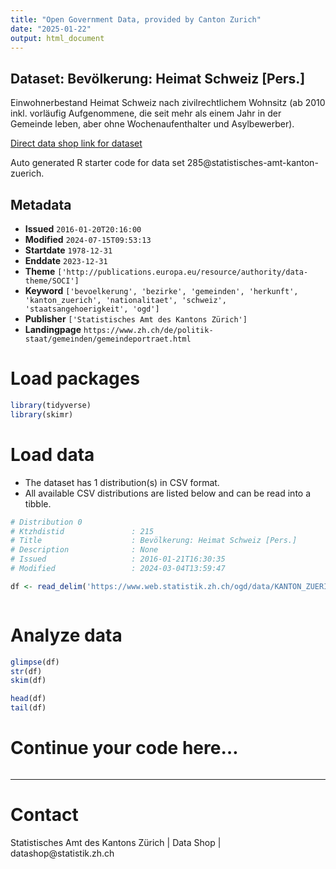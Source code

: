 ```yaml
---
title: "Open Government Data, provided by Canton Zurich"
date: "2025-01-22"
output: html_document
---
```


## Dataset: Bevölkerung: Heimat Schweiz [Pers.]

Einwohnerbestand Heimat Schweiz nach zivilrechtlichem Wohnsitz (ab 2010 inkl. vorläufig Aufgenommene, die seit mehr als einem Jahr in der Gemeinde leben, aber ohne Wochenaufenthalter und Asylbewerber). 

[Direct data shop link for dataset](https://www.zh.ch/de/politik-staat/statistik-daten/datenkatalog.html#/datasets/285@statistisches-amt-kanton-zuerich)

Auto generated R starter code for data set 285@statistisches-amt-kanton-zuerich.

## Metadata

- **Issued** `2016-01-20T20:16:00`
- **Modified** `2024-07-15T09:53:13`
- **Startdate** `1978-12-31`
- **Enddate** `2023-12-31`
- **Theme** `['http://publications.europa.eu/resource/authority/data-theme/SOCI']`
- **Keyword** `['bevoelkerung', 'bezirke', 'gemeinden', 'herkunft', 'kanton_zuerich', 'nationalitaet', 'schweiz', 'staatsangehoerigkeit', 'ogd']`
- **Publisher** `['Statistisches Amt des Kantons Zürich']`
- **Landingpage** `https://www.zh.ch/de/politik-staat/gemeinden/gemeindeportraet.html`


# Load packages

```r

library(tidyverse)
library(skimr)

```

# Load data

-   The dataset has 1 distribution(s) in CSV format.
-   All available CSV distributions are listed below and can be read into a tibble.

```r

# Distribution 0
# Ktzhdistid               : 215
# Title                    : Bevölkerung: Heimat Schweiz [Pers.]
# Description              : None
# Issued                   : 2016-01-21T16:30:35
# Modified                 : 2024-03-04T13:59:47

df <- read_delim('https://www.web.statistik.zh.ch/ogd/data/KANTON_ZUERICH_805.csv')



```

# Analyze data

```r

glimpse(df)
str(df)
skim(df)

head(df)
tail(df)

```

# Continue your code here...

```r

```

------------------------------------------------------------------------

# Contact

Statistisches Amt des Kantons Zürich | Data Shop | datashop@statistik.zh.ch
